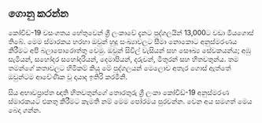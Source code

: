 <Head>
    <title>ගොනු කරන්න</title>
</Head>

## ගොනු කරන්න

කෝවිඩ්-19 වසංගතය හේතුවෙන් ශ්‍රී ලංකාවේ දැනට පුද්ගලයින් 13,000ට වඩා මියගොස් තිබේ. මෙම ස්මාරකය හරහා ඔවුන් හුදු සංඛ්‍යාවලට සීමා නොකොට අනුස්මරණය කිරීමට අපි බලාපොරොත්තු වෙමු. ඔවුන් සිවිල් වැසියන් සහ සෞඛ්‍ය සේවකයන්ය; අඹු සැමියන්, සහෝදර සහෝදරියන්, දෙමාපියන්, දරුවන්, මිතුරන් සහ හිතවතුන්ය. තම තමන්ගේ කතාවලට හිමිකම් කියූ මේ පුද්ගලයන් මෙලොව අතැර ගොස් ඇත්තේ ඔවුන්ටම ආවේණික වූ දායාද ඉතිරි කරමිනි. 

සිය අභාවප්‍රාප්ත ඥාති හිතවතුන්ගේ තොරතුරු ශ්‍රී ලංකා කෝවිඩ්-19 අනුස්මරණ ස්මාරකයට එකතු කිරීමට කැමති නම් මෙම පෝරමය පුරවන්න. වෙන අය සමගත් මෙය බෙදා ගන්න.
<SubmissionForm />
